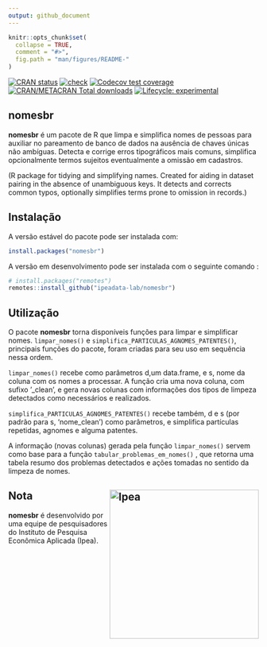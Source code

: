 ```yaml
---
output: github_document
---
```


```r
knitr::opts_chunk$set(
  collapse = TRUE,
  comment = "#>",
  fig.path = "man/figures/README-"
)
```
<!-- badges: start -->
[![CRAN status](https://www.r-pkg.org/badges/version/nomesbr)](https://CRAN.R-project.org/package=nomesbr)
[![check](https://github.com/ipeadata-lab/nomesbr/actions/workflows/check.yaml/badge.svg)](https://github.com/ipeadata-lab/nomesbr/actions/workflows/check.yaml)
[![Codecov test coverage](https://codecov.io/gh/ipeadata-lab/nomesbr/graph/badge.svg)](https://app.codecov.io/gh/ipeadata-lab/nomesbr)
[![CRAN/METACRAN Total
downloads](https://cranlogs.r-pkg.org/badges/grand-total/nomesbr?color=blue)](https://CRAN.R-project.org/package=nomesbr)
[![Lifecycle: experimental](https://img.shields.io/badge/lifecycle-experimental-orange.svg)](https://lifecycle.r-lib.org/articles/stages.html#experimental)
<!-- badges: end -->

## nomesbr

**nomesbr** é um pacote de R que limpa e simplifica nomes de pessoas para 
auxiliar no pareamento de banco de dados na ausência de chaves únicas não 
ambíguas. Detecta e corrige erros tipográficos mais comuns, simplifica 
opcionalmente termos sujeitos eventualmente a omissão em cadastros. 

(R package for tidying and simplifying names. Created for aiding in dataset pairing 
in the absence of unambiguous keys.
It detects and corrects common typos, optionally simplifies terms prone 
to omission in records.)

## Instalação

A versão estável do pacote pode ser instalada com:

``` r
install.packages("nomesbr")
```

A versão em desenvolvimento pode ser instalada com
o seguinte comando :

```r
# install.packages("remotes")
remotes::install_github("ipeadata-lab/nomesbr")
```

## Utilização

O pacote **nomesbr** torna disponíveis funções para limpar e simplificar nomes.
 `limpar_nomes()` e `simplifica_PARTICULAS_AGNOMES_PATENTES()`, principais funções 
 do pacote, foram criadas para seu uso em sequência nessa ordem.

`limpar_nomes()` recebe como parâmetros d,um data.frame, e s, nome da coluna 
com os nomes a processar. A função cria uma nova coluna, com sufixo '_clean', e gera 
novas colunas com informações dos tipos de limpeza detectados 
como necessários e realizados.

`simplifica_PARTICULAS_AGNOMES_PATENTES()` recebe também, d e s (por padrão para s, 'nome_clean')
 como parâmetros, e simplifica partículas repetidas, agnomes e alguma patentes.  
 
 A informação (novas colunas) gerada pela função `limpar_nomes()` servem como base 
 para a função `tabular_problemas_em_nomes()` , que retorna uma tabela resumo 
 dos problemas detectados e ações tomadas no sentido da limpeza de nomes.

## Nota <a href="https://www.ipea.gov.br"><img src="man/figures/ipea_logo.png" alt="Ipea" align="right" width="300"/></a>

**nomesbr** é desenvolvido por uma equipe de pesquisadores do Instituto
de Pesquisa Econômica Aplicada (Ipea).
